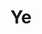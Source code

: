 ---
title: "Ye"
artist: "Kanye West"
releaseDate: 2018-06-01
rating: 9
spotifyLink: "https://open.spotify.com/album/2Ek1q2haOnxg169i9Xkr8v"
imageUrl: "https://is1-ssl.mzstatic.com/image/thumb/Music115/v4/76/1b/36/761b368d-a267-4a99-9689-f5daf9bb1325/18UMGIM26291.rgb.jpg/600x600bb.jpg"
genre: ["Hip-Hop", "Art Rap", "Experimental Hip-Hop"]
---